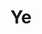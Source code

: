 ---
title: "Ye"
artist: "Kanye West"
releaseDate: 2018-06-01
rating: 9
spotifyLink: "https://open.spotify.com/album/2Ek1q2haOnxg169i9Xkr8v"
imageUrl: "https://is1-ssl.mzstatic.com/image/thumb/Music115/v4/76/1b/36/761b368d-a267-4a99-9689-f5daf9bb1325/18UMGIM26291.rgb.jpg/600x600bb.jpg"
genre: ["Hip-Hop", "Art Rap", "Experimental Hip-Hop"]
---